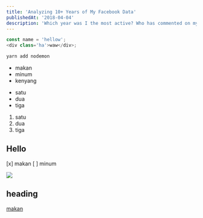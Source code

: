 ```yaml
---
title: 'Analyzing 10+ Years of My Facebook Data'
publishedAt: '2018-04-04'
description: 'Which year was I the most active? Who has commented on my pictures the most? How many songs have I streamed?'
---
```


```js
const name = 'hellow';
<div class='ha'>waw</div>;
```

```bash
yarn add nodemon
```

-   makan
-   minum
-   kenyang

*   satu
*   dua
*   tiga

1. satu
2. dua
3. tiga

## Hello

[x] makan
[ ] minum

<Image src='/images/foto.jpg' width={300} height={400} />

## heading

<a href='/'>makan</a>
